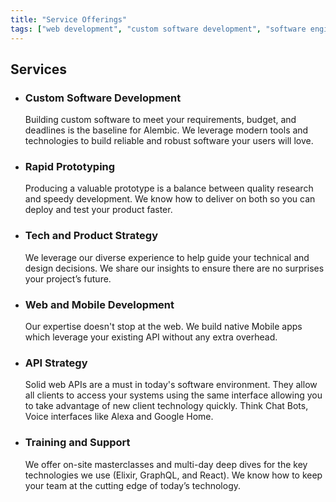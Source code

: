 ```yaml
---
title: "Service Offerings"
tags: ["web development", "custom software development", "software engineering", "software developer", ""]
---
```


<h2 className="line">
  <span>Services</span>
</h2>

- ### Custom Software Development

  Building custom software to meet your requirements, budget, and deadlines is the baseline for Alembic.
  We leverage modern tools and technologies to build reliable and robust software your users will love.

- ### Rapid Prototyping

  Producing a valuable prototype is a balance between quality research and speedy development.
  We know how to deliver on both so you can deploy and test your product faster.

- ### Tech and Product Strategy

  We leverage our diverse experience to help guide your technical and design decisions.
  We share our insights to ensure there are no surprises your project’s future.

- ### Web and Mobile Development

  Our expertise doesn't stop at the web.
  We build native Mobile apps which leverage your existing API without any extra overhead.

- ### API Strategy

  Solid web APIs are a must in today's software environment.
  They allow all clients to access your systems using the same interface allowing you to take advantage of new client technology quickly.
  Think Chat Bots, Voice interfaces like Alexa and Google Home.

- ### Training and Support

  We offer on-site masterclasses and multi-day deep dives for the key technologies we use (Elixir, GraphQL, and React).
  We know how to keep your team at the cutting edge of today’s technology.
